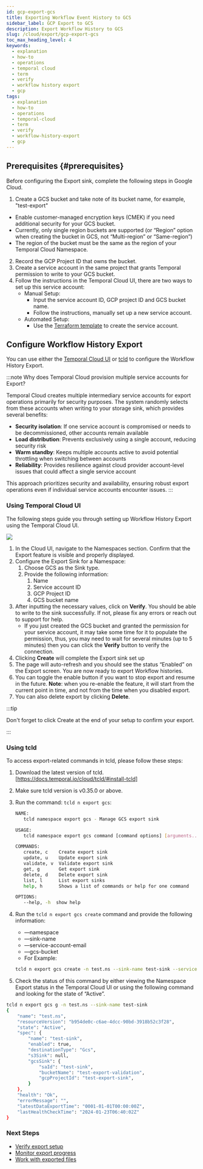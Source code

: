 ```yaml
---
id: gcp-export-gcs
title: Exporting Workflow Event History to GCS
sidebar_label: GCP Export to GCS
description: Export Workflow History to GCS
slug: /cloud/export/gcp-export-gcs
toc_max_heading_level: 4
keywords:
  - explanation
  - how-to
  - operations
  - temporal cloud
  - term
  - verify
  - workflow history export
  - gcp
tags:
  - explanation
  - how-to
  - operations
  - temporal-cloud
  - term
  - verify
  - workflow-history-export
  - gcp
---
```



## Prerequisites {#prerequisites}

Before configuring the Export sink, complete the following steps in Google Cloud.

1. Create a GCS bucket and take note of its bucket name, for example, "test-export"

- Enable customer-managed encryption keys (CMEK) if you need additional security for your GCS bucket.
- Currently, only single region buckets are supported (or “Region” option when creating the bucket in GCS, not “Multi-region” or “Same-region”)
- The region of the bucket must be the same as the region of your Temporal Cloud Namespace.

2. Record the GCP Project ID that owns the bucket.
3. Create a service account in the same project that grants Temporal permission to write to your GCS bucket.
4. Follow the instructions in the Temporal Cloud UI, there are two ways to set up this service account:
   - Manual Setup:
     - Input the service account ID, GCP project ID and GCS bucket name.
     - Follow the instructions, manually set up a new service account.
   - Automated Setup:
     - Use the [Terraform template](https://github.com/temporalio/terraform-modules/tree/main/modules/gcp-sink-sa) to create the service account.

## Configure Workflow History Export

You can use either the [Temporal Cloud UI](#using-temporal-cloud-ui) or [tcld](#using-tcld) to configure the Workflow History Export.

:::note Why does Temporal Cloud provision multiple service accounts for Export?

Temporal Cloud creates multiple intermediary service accounts for export operations primarily for security purposes. The system randomly selects from these accounts when writing to your storage sink, which provides several benefits:

- **Security isolation**: If one service account is compromised or needs to be decommissioned, other accounts remain available
- **Load distribution**: Prevents exclusively using a single account, reducing security risk
- **Warm standby**: Keeps multiple accounts active to avoid potential throttling when switching between accounts
- **Reliability**: Provides resilience against cloud provider account-level issues that could affect a single service account

This approach prioritizes security and availability, ensuring robust export operations even if individual service accounts encounter issues.
:::

### Using Temporal Cloud UI

The following steps guide you through setting up Workflow History Export using the Temporal Cloud UI.

![](/img/cloud/gcp/export-sink-ui-gcp.png)

1. In the Cloud UI, navigate to the Namespaces section. Confirm that the Export feature is visible and properly displayed.
2. Configure the Export Sink for a Namespace:
   1. Choose GCS as the Sink type.
   2. Provide the following information:
      1. Name
      2. Service account ID
      3. GCP Project ID
      4. GCS bucket name
3. After inputting the necessary values, click on **Verify**.
   You should be able to write to the sink successfully.
   If not, please fix any errors or reach out to support for help.
   - If you just created the GCS bucket and granted the permission for your service account, it may take some time for it to populate the permission, thus, you may need to wait for several minutes (up to 5 minutes) then you can click the **Verify** button to verify the connection.
4. Clicking **Create** will complete the Export sink set up
5. The page will auto-refresh and you should see the status “Enabled” on the Export screen.
   You are now ready to export Workflow histories.
6. You can toggle the enable button if you want to stop export and resume in the future.
   **Note**: when you re-enable the feature, it will start from the current point in time, and not from the time when you disabled export.
7. You can also delete export by clicking **Delete**.

:::tip

Don't forget to click Create at the end of your setup to confirm your export.

:::

### Using tcld

To access export-related commands in tcld, please follow these steps:

1. Download the latest version of tcld. [https://docs.temporal.io/cloud/tcld/#install-tcld]
2. Make sure tcld version is v0.35.0 or above.
3. Run the command: `tcld n export gcs`:
   ```bash
   NAME:
      tcld namespace export gcs - Manage GCS export sink

   USAGE:
      tcld namespace export gcs command [command options] [arguments...]

   COMMANDS:
      create, c    Create export sink
      update, u    Update export sink
      validate, v  Validate export sink
      get, g       Get export sink
      delete, d    Delete export sink
      list, l      List export sinks
      help, h      Shows a list of commands or help for one command

   OPTIONS:
      --help, -h  show help
   ```

4. Run the `tcld n export gcs create` command and provide the following information:
   - —namespace
   - —sink-name
   - —service-account-email
   - —gcs-bucket
   - For Example:

   ```bash
   tcld n export gcs create -n test.ns --sink-name test-sink --service-account-email test-sink@test-export-sink.iam.gserviceaccount.com --gcs-bucket test-export-validation
   ```
5. Check the status of this command by either viewing the Namespace Export status in the Temporal Cloud UI or using the following command and looking for the state of “Active”.

```bash
tcld n export gcs g -n test.ns --sink-name test-sink
{
	"name": "test.ns",
	"resourceVersion": "b954de0c-c6ae-4dcc-90bd-3918b52c3f28",
	"state": "Active",
	"spec": {
		"name": "test-sink",
		"enabled": true,
		"destinationType": "Gcs",
		"s3Sink": null,
		"gcsSink": {
			"saId": "test-sink",
			"bucketName": "test-export-validation",
			"gcpProjectId": "test-export-sink",
		}
	},
	"health": "Ok",
	"errorMessage": "",
	"latestDataExportTime": "0001-01-01T00:00:00Z",
	"lastHealthCheckTime": "2024-01-23T06:40:02Z"
}
```

### Next Steps

- [Verify export setup](/cloud/export#verify)
- [Monitor export progress](/cloud/export#monitor)
- [Work with exported files](/cloud/export#working-with-exported-files)

